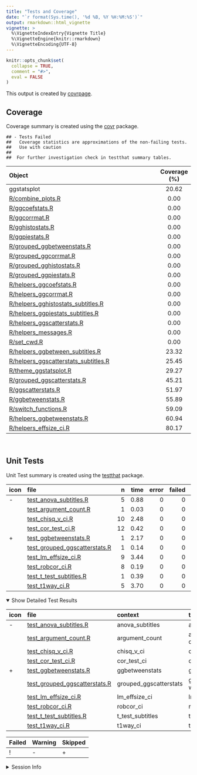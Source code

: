 ```yaml
---
title: "Tests and Coverage"
date: "`r format(Sys.time(), '%d %B, %Y %H:%M:%S')`"
output: rmarkdown::html_vignette
vignette: >
  %\VignetteIndexEntry{Vignette Title}
  %\VignetteEngine{knitr::rmarkdown}
  %\VignetteEncoding{UTF-8}
---
```

  
```r
knitr::opts_chunk$set(
  collapse = TRUE,
  comment = "#>",
  eval = FALSE
)
```

<!--- Placeholder for tests/README.md Do Not Edit--->
This output is created by
[covrpage](https://github.com/yonicd/covrpage).

## Coverage

Coverage summary is created using the
[covr](https://github.com/r-lib/covr) package.

    ## - Tests Failed
    ##   Coverage statistics are approximations of the non-failing tests.
    ##   Use with caution
    ## 
    ##  For further investigation check in testthat summary tables.

| Object                                                                            | Coverage (%) |
| :-------------------------------------------------------------------------------- | :----------: |
| ggstatsplot                                                                       |    20.62     |
| [R/combine\_plots.R](https://github.com/IndrajeetPatil/ggstatsplot/tree/master/R/combine_plots.R)                                        |     0.00     |
| [R/ggcoefstats.R](https://github.com/IndrajeetPatil/ggstatsplot/tree/master/R/ggcoefstats.R)                                             |     0.00     |
| [R/ggcorrmat.R](https://github.com/IndrajeetPatil/ggstatsplot/tree/master/R/ggcorrmat.R)                                                 |     0.00     |
| [R/gghistostats.R](https://github.com/IndrajeetPatil/ggstatsplot/tree/master/R/gghistostats.R)                                           |     0.00     |
| [R/ggpiestats.R](https://github.com/IndrajeetPatil/ggstatsplot/tree/master/R/ggpiestats.R)                                               |     0.00     |
| [R/grouped\_ggbetweenstats.R](https://github.com/IndrajeetPatil/ggstatsplot/tree/master/R/grouped_ggbetweenstats.R)                      |     0.00     |
| [R/grouped\_ggcorrmat.R](https://github.com/IndrajeetPatil/ggstatsplot/tree/master/R/grouped_ggcorrmat.R)                                |     0.00     |
| [R/grouped\_gghistostats.R](https://github.com/IndrajeetPatil/ggstatsplot/tree/master/R/grouped_gghistostats.R)                          |     0.00     |
| [R/grouped\_ggpiestats.R](https://github.com/IndrajeetPatil/ggstatsplot/tree/master/R/grouped_ggpiestats.R)                              |     0.00     |
| [R/helpers\_ggcoefstats.R](https://github.com/IndrajeetPatil/ggstatsplot/tree/master/R/helpers_ggcoefstats.R)                            |     0.00     |
| [R/helpers\_ggcorrmat.R](https://github.com/IndrajeetPatil/ggstatsplot/tree/master/R/helpers_ggcorrmat.R)                                |     0.00     |
| [R/helpers\_gghistostats\_subtitles.R](https://github.com/IndrajeetPatil/ggstatsplot/tree/master/R/helpers_gghistostats_subtitles.R)     |     0.00     |
| [R/helpers\_ggpiestats\_subtitles.R](https://github.com/IndrajeetPatil/ggstatsplot/tree/master/R/helpers_ggpiestats_subtitles.R)         |     0.00     |
| [R/helpers\_ggscatterstats.R](https://github.com/IndrajeetPatil/ggstatsplot/tree/master/R/helpers_ggscatterstats.R)                      |     0.00     |
| [R/helpers\_messages.R](https://github.com/IndrajeetPatil/ggstatsplot/tree/master/R/helpers_messages.R)                                  |     0.00     |
| [R/set\_cwd.R](https://github.com/IndrajeetPatil/ggstatsplot/tree/master/R/set_cwd.R)                                                    |     0.00     |
| [R/helpers\_ggbetween\_subtitles.R](https://github.com/IndrajeetPatil/ggstatsplot/tree/master/R/helpers_ggbetween_subtitles.R)           |    23.32     |
| [R/helpers\_ggscatterstats\_subtitles.R](https://github.com/IndrajeetPatil/ggstatsplot/tree/master/R/helpers_ggscatterstats_subtitles.R) |    25.45     |
| [R/theme\_ggstatsplot.R](https://github.com/IndrajeetPatil/ggstatsplot/tree/master/R/theme_ggstatsplot.R)                                |    29.27     |
| [R/grouped\_ggscatterstats.R](https://github.com/IndrajeetPatil/ggstatsplot/tree/master/R/grouped_ggscatterstats.R)                      |    45.21     |
| [R/ggscatterstats.R](https://github.com/IndrajeetPatil/ggstatsplot/tree/master/R/ggscatterstats.R)                                       |    51.97     |
| [R/ggbetweenstats.R](https://github.com/IndrajeetPatil/ggstatsplot/tree/master/R/ggbetweenstats.R)                                       |    55.89     |
| [R/switch\_functions.R](https://github.com/IndrajeetPatil/ggstatsplot/tree/master/R/switch_functions.R)                                  |    59.09     |
| [R/helpers\_ggbetweenstats.R](https://github.com/IndrajeetPatil/ggstatsplot/tree/master/R/helpers_ggbetweenstats.R)                      |    60.94     |
| [R/helpers\_effsize\_ci.R](https://github.com/IndrajeetPatil/ggstatsplot/tree/master/R/helpers_effsize_ci.R)                             |    80.17     |

<br>

## Unit Tests

Unit Test summary is created using the
[testthat](https://github.com/r-lib/testthat)
package.

| icon | file                                                                      |  n | time | error | failed | skipped | warning |
| :--- | :------------------------------------------------------------------------ | -: | ---: | ----: | -----: | ------: | ------: |
| \-   | [test\_anova\_subtitles.R](https://github.com/IndrajeetPatil/ggstatsplot/tree/master/tests/testthat/test_anova_subtitles.R)               |  5 | 0.88 |     0 |      0 |       0 |       1 |
|      | [test\_argument\_count.R](https://github.com/IndrajeetPatil/ggstatsplot/tree/master/tests/testthat/test_argument_count.R)                 |  1 | 0.03 |     0 |      0 |       0 |       0 |
|      | [test\_chisq\_v\_ci.R](https://github.com/IndrajeetPatil/ggstatsplot/tree/master/tests/testthat/test_chisq_v_ci.R)                        | 10 | 2.48 |     0 |      0 |       0 |       0 |
|      | [test\_cor\_test\_ci.R](https://github.com/IndrajeetPatil/ggstatsplot/tree/master/tests/testthat/test_cor_test_ci.R)                      | 12 | 0.42 |     0 |      0 |       0 |       0 |
| \+   | [test\_ggbetweenstats.R](https://github.com/IndrajeetPatil/ggstatsplot/tree/master/tests/testthat/test_ggbetweenstats.R)                  |  1 | 2.17 |     0 |      0 |       1 |       0 |
|      | [test\_grouped\_ggscatterstats.R](https://github.com/IndrajeetPatil/ggstatsplot/tree/master/tests/testthat/test_grouped_ggscatterstats.R) |  1 | 0.14 |     0 |      0 |       0 |       0 |
|      | [test\_lm\_effsize\_ci.R](https://github.com/IndrajeetPatil/ggstatsplot/tree/master/tests/testthat/test_lm_effsize_ci.R)                  |  9 | 3.44 |     0 |      0 |       0 |       0 |
|      | [test\_robcor\_ci.R](https://github.com/IndrajeetPatil/ggstatsplot/tree/master/tests/testthat/test_robcor_ci.R)                           |  8 | 0.19 |     0 |      0 |       0 |       0 |
|      | [test\_t\_test\_subtitles.R](https://github.com/IndrajeetPatil/ggstatsplot/tree/master/tests/testthat/test_t_test_subtitles.R)            |  1 | 0.39 |     0 |      0 |       0 |       0 |
|      | [test\_t1way\_ci.R](https://github.com/IndrajeetPatil/ggstatsplot/tree/master/tests/testthat/test_t1way_ci.R)                             |  5 | 3.70 |     0 |      0 |       0 |       0 |

<details open>

<summary> Show Detailed Test Results
</summary>

| icon | file                                                                             | context                 | test                          | status  |  n | time |
| :--- | :------------------------------------------------------------------------------- | :---------------------- | :---------------------------- | :------ | -: | ---: |
| \-   | [test\_anova\_subtitles.R](https://github.com/IndrajeetPatil/ggstatsplot/tree/master/tests/testthat/test_anova_subtitles.R#L18_L24)              | anova\_subtitles        | anova subtitles work          | WARNING |  5 | 0.88 |
|      | [test\_argument\_count.R](https://github.com/IndrajeetPatil/ggstatsplot/tree/master/tests/testthat/test_argument_count.R#L54_L55)                | argument\_count         | argument\_count is correct    | PASS    |  1 | 0.03 |
|      | [test\_chisq\_v\_ci.R](https://github.com/IndrajeetPatil/ggstatsplot/tree/master/tests/testthat/test_chisq_v_ci.R#L45_L49)                       | chisq\_v\_ci            | chisq\_v\_ci works            | PASS    | 10 | 2.48 |
|      | [test\_cor\_test\_ci.R](https://github.com/IndrajeetPatil/ggstatsplot/tree/master/tests/testthat/test_cor_test_ci.R#L45_L49)                     | cor\_test\_ci           | cor\_test\_ci works           | PASS    | 12 | 0.42 |
| \+   | [test\_ggbetweenstats.R](https://github.com/IndrajeetPatil/ggstatsplot/tree/master/tests/testthat/test_ggbetweenstats.R#L17_L20)                 | ggbetweenstats          | ggbetweenstats works          | SKIPPED |  1 | 2.17 |
|      | [test\_grouped\_ggscatterstats.R](https://github.com/IndrajeetPatil/ggstatsplot/tree/master/tests/testthat/test_grouped_ggscatterstats.R#L9_L17) | grouped\_ggscatterstats | grouped\_ggscatterstats works | PASS    |  1 | 0.14 |
|      | [test\_lm\_effsize\_ci.R](https://github.com/IndrajeetPatil/ggstatsplot/tree/master/tests/testthat/test_lm_effsize_ci.R#L67_L71)                 | lm\_effsize\_ci         | lm\_effsize\_ci works         | PASS    |  9 | 3.44 |
|      | [test\_robcor\_ci.R](https://github.com/IndrajeetPatil/ggstatsplot/tree/master/tests/testthat/test_robcor_ci.R#L39_L43)                          | robcor\_ci              | robcor\_ci works              | PASS    |  8 | 0.19 |
|      | [test\_t\_test\_subtitles.R](https://github.com/IndrajeetPatil/ggstatsplot/tree/master/tests/testthat/test_t_test_subtitles.R#L43_L47)           | t\_test\_subtitles      | t-test subtitles work         | PASS    |  1 | 0.39 |
|      | [test\_t1way\_ci.R](https://github.com/IndrajeetPatil/ggstatsplot/tree/master/tests/testthat/test_t1way_ci.R#L58)                                | t1way\_ci               | t1way\_ci works               | PASS    |  5 | 3.70 |

| Failed | Warning | Skipped |
| :----- | :------ | :------ |
| \!     | \-      | \+      |

</details>

<details>

<summary> Session Info </summary>

| Field    | Value                            |
| :------- | :------------------------------- |
| Version  | R version 3.5.1 (2018-07-02)     |
| Platform | x86\_64-w64-mingw32/x64 (64-bit) |
| Running  | Windows \>= 8 x64 (build 9200)   |
| Language | English\_United States           |
| Timezone | America/New\_York                |

| Package  | Version    |
| :------- | :--------- |
| testthat | 2.0.0      |
| covr     | 3.2.0.9000 |
| covrpage | 0.0.60     |

</details>

<!--- Final Status : skipped/warning --->
